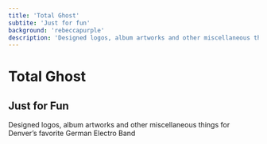 ```yaml
---
title: 'Total Ghost'
subtite: 'Just for fun'
background: 'rebeccapurple'
description: 'Designed logos, album artworks and other miscellaneous things for Denver’s favorite German Electro Band'
---
```


# Total Ghost
## Just for Fun

Designed logos, album artworks and other miscellaneous things for Denver’s favorite German Electro Band